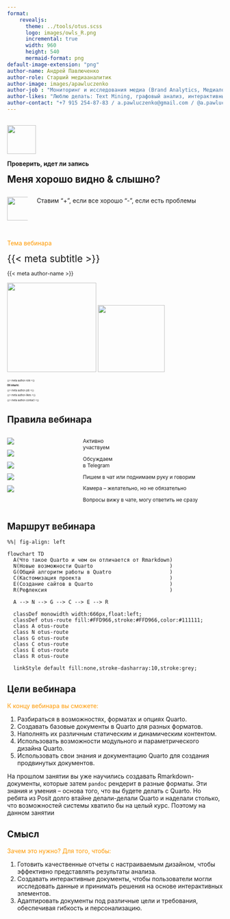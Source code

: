 ```yaml
---
format:
    revealjs:
      theme: ../tools/otus.scss
      logo: images/owls_R.png
      incremental: true
      width: 960
      height: 540
      mermaid-format: png
default-image-extension: "png"
author-name: Андрей Павлюченко
author-role: Старший медиааналитик
author-image: images/apawluczenko
author-job : "Мониторинг и исследования медиа (Brand Analytics, Медиалогия, R, Python)"
author-likes: "Люблю делать: Text Mining, графовый анализ, интерактивные дэшборды"
author-contact: "+7 915 254-87-83 / a.pawluczenko@gmail.com / @a.pawluczenko"
---
```


##  {#slide-rec data-menu-title="Запись" background-image="images/slide.jpg" background-size="contain"}

![](images/rec){.absolute top="15" left="91" width="67"}

[**Проверить, идет ли запись**]{.absolute top="20" left="171"}

[**Меня хорошо видно & слышно?**]{.absolute top="120" left="80.5" style="font-size:1.6em;"}

::: {.columns layout-valign="bottom"}
::: {.column width="10%"}
![](images/plus){.absolute top="370" left="91" width="55" height="55"}
:::

::: {.column width="90%"}
[Ставим "+", если все хорошо "-", если есть проблемы]{.absolute top="363" left="159"}
:::
:::

##  {#slide-intro data-menu-title="О вебинаре" background-image="images/slide.jpg" background-size="contain"}

[Тема вебинара]{.absolute top="48" left="53" style="color:#FF9900 !important;"}

[{{< meta subtitle >}}]{.absolute top="120" left="53" style="font-size:1.6em;"}

[{{< meta author-name >}}]{.absolute top="284" left="323" style="font-size:0.9em;"}

![](images/or){.absolute top="284" left="66" height="208"} ![]({{< meta author-image >}}){.absolute top="310" left="112" height="156"}

::: {.absolute top="332" left="323" style="font-size:0.4em;"}
{{< meta author-role >}}

**Об опыте:**

{{< meta author-job >}}

{{< meta author-likes >}}

{{< meta author-contact >}}
:::

## Правила вебинара {background-image="images/slide.jpg" background-size="contain"}

::: {.columns .absolute left=88 style="font-size:0.85em;"}
::: {.column width="20%"}
![](images/rules-active){.center-big}

![](images/rules-offtop){.center-big}

![](images/rules-ask){.center-big}

![](images/rules-presense){.center-big}

![](images/rules-delay){.center-big}
:::

::: {.column style="margin:0!important;"}
Активно \
участвуем

Обсуждаем \
в Telegram

Пишем в чат или поднимаем руку и говорим

Камера – желательно, но не обязательно

Вопросы вижу в чате,
могу ответить не сразу
:::
:::

## Маршрут вебинара {background-image="images/slide.jpg" background-size="contain"}

```mermaid
%%| fig-align: left

flowchart TD
  A(Что такое Quarto и чем он отличается от Rmarkdown)
  N(Новые возможности Quarto                         )
  G(Общий алгоритм работы в Quatro                   )
  C(Кастомизация проекта                             )
  E(Создание сайтов в Quarto                         )
  R(Рефлексия                                        )
  
  A --> N --> G --> C --> E --> R
  
  classDef monowidth width:666px,float:left;
  classDef otus-route fill:#FFD966,stroke:#FFD966,color:#111111;
  class A otus-route
  class N otus-route
  class G otus-route
  class C otus-route
  class E otus-route
  class R otus-route
  
  linkStyle default fill:none,stroke-dasharray:10,stroke:grey;
```

## Цели вебинара {.smaller background-image="images/slide.jpg" background-size="contain"}

[К концу вебинара вы сможете:]{style="color:#FF9900 !important;"}

1. [Разбираться в возможностях, форматах и опциях Quarto.]{}
2. [Создавать базовые документы в Quarto для разных форматов.]{}
3. [Наполнять их различным статическим и динамическим контентом.]{}
4. [Использовать возможности модульного и параметрического дизайна Quarto.]{}
5. [Использовать свои знания и документацию Quarto для создания продвинутых документов.]{}

::: {.notes}
На прошлом занятии вы уже научились создавать Rmarkdown-документы, которые затем `pandoc` рендерит в разные форматы. Эти знания и умения – основа того, что вы будете делать с Quarto. Но ребята из Posit долго втайне делали-делали Quarto и наделали столько, что возможностей системы хватило бы на целый курс. Поэтому на данном занятии
:::

## Смысл {.smaller background-image="images/slide.jpg" background-size="contain"}

[Зачем это нужно? Для того, чтобы:]{style="color:#FF9900 !important;"}

1. [Готовить качественные отчеты с настраиваемым дизайном, чтобы эффективно представлять результаты анализа.]{}
2. [Создавать интерактивные документы, чтобы пользователи могли исследовать данные и принимать решения на основе интерактивных элементов.]{}
3. [Адаптировать документы под различные цели и требования, обеспечивая гибкость и персонализацию.]{}
